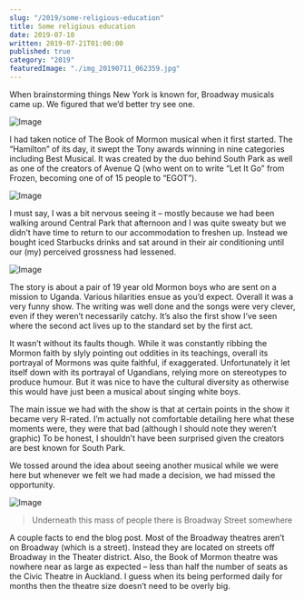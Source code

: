 ```yaml
---
slug: "/2019/some-religious-education"
title: Some religious education
date: 2019-07-10
written: 2019-07-21T01:00:00
published: true
category: "2019"
featuredImage: "./img_20190711_062359.jpg"
---
```


When brainstorming things New York is known for, Broadway musicals came up. We figured that we’d better try see one.

![Image](img_20190713_083731.jpg)

I had taken notice of The Book of Mormon musical when it first started. The “Hamilton” of its day, it swept the Tony awards winning in nine categories including Best Musical. It was created by the duo behind South Park as well as one of the creators of Avenue Q (who went on to write “Let It Go” from Frozen, becoming one of of 15 people to “EGOT”).

![Image](img_20190711_062359.jpg)

I must say, I was a bit nervous seeing it – mostly because we had been walking around Central Park that afternoon and I was quite sweaty but we didn’t have time to return to our accommodation to freshen up. Instead we bought iced Starbucks drinks and sat around in their air conditioning until our (my) perceived grossness had lessened.

![Image](img_20190711_070021.jpg)

The story is about a pair of 19 year old Mormon boys who are sent on a mission to Uganda. Various hilarities ensue as you’d expect. Overall it was a very funny show. The writing was well done and the songs were very clever, even if they weren’t necessarily catchy. It’s also the first show I’ve seen where the second act lives up to the standard set by the first act.

It wasn’t without its faults though. While it was constantly ribbing the Mormon faith by slyly pointing out oddities in its teachings, overall its portrayal of Mormons was quite faithful, if exaggerated. Unfortunately it let itself down with its portrayal of Ugandians, relying more on stereotypes to produce humour. But it was nice to have the cultural diversity as otherwise this would have just been a musical about singing white boys.

The main issue we had with the show is that at certain points in the show it became very R-rated. I’m actually not comfortable detailing here what these moments were, they were that bad (although I should note they weren’t graphic) To be honest, I shouldn’t have been surprised given the creators are best known for South Park.

We tossed around the idea about seeing another musical while we were here but whenever we felt we had made a decision, we had missed the opportunity.

![Image](img_20190711_092859.jpg)

> Underneath this mass of people there is Broadway Street somewhere

A couple facts to end the blog post. Most of the Broadway theatres aren’t on Broadway (which is a street). Instead they are located on streets off Broadway in the Theater district. Also, the Book of Mormon theatre was nowhere near as large as expected – less than half the number of seats as the Civic Theatre in Auckland. I guess when its being performed daily for months then the theatre size doesn’t need to be overly big.